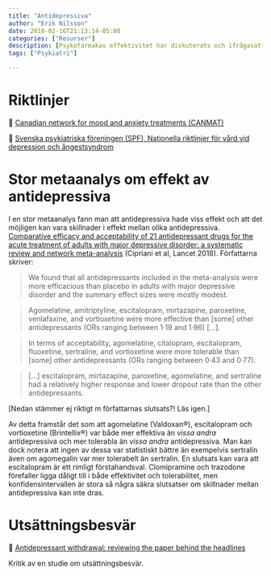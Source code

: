 ```yaml
---
title: "Antidepressiva"
author: "Erik Nilsson"
date: 2018-02-16T21:13:14-05:00
categories: ["Resurser"]
description: [Psykofarmakas effektivitet har diskuterats och ifrågasatts.]
tags: ["Psykiatri"]

---
```


# Riktlinjer

&#x1F517; [Canadian network for mood and anxiety treatments (CANMAT)](http://canmat.org/)

&#x1F517; [Svenska psykiatriska föreningen (SPF), Nationella riktlinjer för vård vid depression och ångestsyndrom](http://www.svenskpsykiatri.se/dokument/remissvar/nationella-riktlinjer-for-vard-vid-depression-och-angestsyndrom/)

# Stor metaanalys om effekt av antidepressiva

I en stor metaanalys fann man att antidepressiva hade viss effekt och att det möjligen kan vara skillnader i effekt mellan olika antidepressiva. 
[Comparative efficacy and acceptability of 21 antidepressant drugs for the acute treatment of adults with major depressive disorder: a systematic review and network meta-analysis](http://www.thelancet.com/journals/lancet/article/PIIS0140-6736(17)32802-7/fulltext) (Cipriani et al, Lancet 2018). Författarna skriver:

> We found that all antidepressants included in the meta-analysis were more efficacious than placebo in adults with major depressive disorder and the summary effect sizes were mostly modest.

> Agomelatine, amitriptyline, escitalopram, mirtazapine, paroxetine, venlafaxine, and vortioxetine were more effective than [some] other antidepressants (ORs ranging between 1·19 and 1·96) [...].

> In terms of acceptability, agomelatine, citalopram, escitalopram, fluoxetine, sertraline, and vortioxetine were more tolerable than [some] other antidepressants (ORs ranging between 0·43 and 0·77).

> [...] escitalopram, mirtazapine, paroxetine, agomelatine, and sertraline had a relatively higher response and lower dropout rate than the other antidepressants.

[Nedan stämmer ej riktigt m författarnas slutsats?! Läs igen.]

Av detta framstår det som att agomelatine (Valdoxan&reg;), escitalopram och vortioxetine (Brintellix&reg;) var både mer effektiva än _vissa andra_ antidepressiva och mer tolerabla än _vissa andra_ antidepressiva. Man kan dock notera att ingen av dessa var statistiskt bättre än exempelvis sertralin även om agomegalin var mer tolerabelt än sertralin. En slutsats kan vara att escitalopram är ett rimligt förstahandsval. Clomipramine och trazodone förefaller ligga dåligt till i både effektivitet och tolerabilitet, men konfidensintervallen är stora så några säkra slutsatser om skillnader mellan antidepressiva kan inte dras.

# Utsättningsbesvär

&#x1F517; [Antidepressant withdrawal: reviewing the paper behind the headlines](https://www.nationalelfservice.net/treatment/antidepressants/antidepressant-withdrawal-reviewing-the-paper-behind-the-headlines/)

Kritik av en studie om utsättningsbesvär.

<!-- [Not: I läkemedelskomittens rekommendatoiner tas inte upp att fluoxetin troligen är det enda effektiva preparatet för barn & unga?] -->


<!-- # Reviderade resultat från kliniska prövningar -->

<!-- [BMJ Editorial: Liberating the data from clinical trials](http://www.bmj.com/content/351/bmj.h4601) -->

<!-- ### Prövning N -->

<!-- _Ursprungligt resultat:_ -->

<!-- _Reviderat resultat_ -->

<!-- [Reviderad analys: Restoring Study 329: efficacy and harms of paroxetine and imipramine in treatment of major depression in adolescence](http://www.bmj.com/content/351/bmj.h4320) -->


<!-- # Övrigt -->

<!-- [All Trials Registered, All Results Reported](http://www.alltrials.net/) är ett initiativ från Ben Goldacre, BMJ, Centre for Evidence-based Medicine, Cochrane Collaboration, James Lind Initiative, PLOS and Sense about Science and is being led in the US by Sense About Science USA, Dartmouth’s Geisel School of Medicine and the Dartmouth Institute for Health Policy & Clinical Practice. -->

<!-- <http://firmfound.org/> -->

<!-- [Lown Institute](https://lowninstitute.org/) -->
